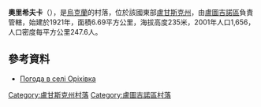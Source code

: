 {{coord|48|17|12|N|39|12|14|E|scale:100000|display=title}}

'''奧里希夫卡'''（{{lang-uk|Оріхівка}}），是[[烏克蘭|烏克蘭]]的村落，位於該國東部[[盧甘斯克州|盧甘斯克州]]，由[[盧圖吉諾區|盧圖吉諾區]]負責管轄，始建於1921年，面積6.69平方公里，海拔高度235米，2001年人口1,656，人口密度每平方公里247.6人。

==參考資料==
* [http://weather.in.ua/ua/lyganskaja/19069 Погода в селі Оріхівка] {{Wayback|url=http://weather.in.ua/ua/lyganskaja/19069 |date=20160305195008 }}

{{DEFAULTSORT:Оріхівка}}
[[Category:盧甘斯克州村落|Category:盧甘斯克州村落]]
[[Category:盧圖吉諾區村落|Category:盧圖吉諾區村落]]


{{Luhansk-geo-stub}}